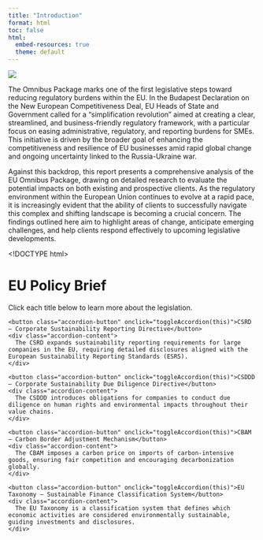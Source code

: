 ```yaml
---
title: "Introduction"
format: html
toc: false
html:
  embed-resources: true
  theme: default
---
```


![](EUHeader.png){fig-align="center"}

The Omnibus Package marks one of the first legislative steps toward reducing regulatory burdens within the EU. In the Budapest Declaration on the New European Competitiveness Deal, EU Heads of State and Government called for a “simplification revolution” aimed at creating a clear, streamlined, and business-friendly regulatory framework, with a particular focus on easing administrative, regulatory, and reporting burdens for SMEs. This initiative is driven by the broader goal of enhancing the competitiveness and resilience of EU businesses amid rapid global change and ongoing uncertainty linked to the Russia-Ukraine war.

Against this backdrop, this report presents a comprehensive analysis of the EU Omnibus Package, drawing on detailed research to evaluate the potential impacts on both existing and prospective clients. As the regulatory environment within the European Union continues to evolve at a rapid pace, it is increasingly evident that the ability of clients to successfully navigate this complex and shifting landscape is becoming a crucial concern. The findings outlined here aim to highlight areas of change, anticipate emerging challenges, and help clients respond effectively to upcoming legislative developments.

<!DOCTYPE html>
<html lang="en">
<head>
  <meta charset="UTF-8" />
  <title>EU Policy Brief</title>
  <style>
    .accordion-button {
      background-color: #eee;
      padding: 1em;
      cursor: pointer;
      width: 100%;
      border: none;
      text-align: left;
      outline: none;
      font-size: 1.1em;
      transition: background-color 0.3s ease;
    }

    .accordion-button:hover {
      background-color: #ccc;
    }

    .accordion-content {
      display: none;
      padding: 0.5em 1em;
      border-top: 1px solid #ccc;
    }

    .active + .accordion-content {
      display: block;
    }
  </style>
</head>
<body>
  <h1>EU Policy Brief</h1>
  <p>Click each title below to learn more about the legislation.</p>

  <div class="accordion-item">
    <button class="accordion-button" onclick="toggleAccordion(this)">CSRD – Corporate Sustainability Reporting Directive</button>
    <div class="accordion-content">
      The CSRD expands sustainability reporting requirements for large companies in the EU, requiring detailed disclosures aligned with the European Sustainability Reporting Standards (ESRS).
    </div>
  </div>

  <div class="accordion-item">
    <button class="accordion-button" onclick="toggleAccordion(this)">CSDDD – Corporate Sustainability Due Diligence Directive</button>
    <div class="accordion-content">
      The CSDDD introduces obligations for companies to conduct due diligence on human rights and environmental impacts throughout their value chains.
    </div>
  </div>

  <div class="accordion-item">
    <button class="accordion-button" onclick="toggleAccordion(this)">CBAM – Carbon Border Adjustment Mechanism</button>
    <div class="accordion-content">
      The CBAM imposes a carbon price on imports of carbon-intensive goods, ensuring fair competition and encouraging decarbonization globally.
    </div>
  </div>

  <div class="accordion-item">
    <button class="accordion-button" onclick="toggleAccordion(this)">EU Taxonomy – Sustainable Finance Classification System</button>
    <div class="accordion-content">
      The EU Taxonomy is a classification system that defines which economic activities are considered environmentally sustainable, guiding investments and disclosures.
    </div>
  </div>

  <script>
    function toggleAccordion(button) {
      const currentlyActive = document.querySelector('.accordion-button.active');
      if (currentlyActive && currentlyActive !== button) {
        currentlyActive.classList.remove('active');
        currentlyActive.nextElementSibling.style.display = 'none';
      }

      button.classList.toggle('active');
      const content = button.nextElementSibling;
      content.style.display = content.style.display === 'block' ? 'none' : 'block';
    }
  </script>
</body>
</html>
